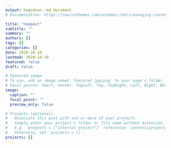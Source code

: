 ```yaml
---
output: hugodown::md_document
# Documentation: https://sourcethemes.com/academic/docs/managing-content/

title: "newpost"
subtitle: ""
summary: ""
authors: []
tags: []
categories: []
date: 2020-10-10
lastmod: 2020-10-10
featured: false
draft: false

# Featured image
# To use, add an image named `featured.jpg/png` to your page's folder.
# Focal points: Smart, Center, TopLeft, Top, TopRight, Left, Right, BottomLeft, Bottom, BottomRight.
image:
  caption: ""
  focal_point: ""
  preview_only: false

# Projects (optional).
#   Associate this post with one or more of your projects.
#   Simply enter your project's folder or file name without extension.
#   E.g. `projects = ["internal-project"]` references `content/project/deep-learning/index.md`.
#   Otherwise, set `projects = []`.
projects: []
---
```


